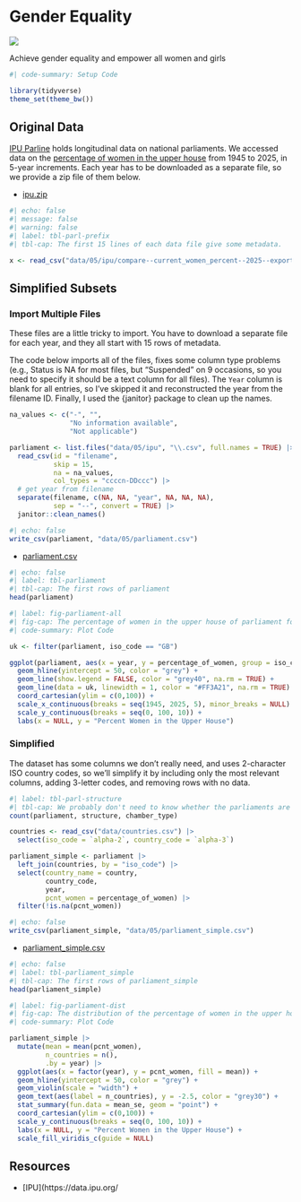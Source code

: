 # Gender Equality {#sec-sdg05}

![](images/icons/E-WEB-Goal-05.png){.sdg-icon}

::: {.tagline}
Achieve gender equality and empower all women and girls 
:::

```r
#| code-summary: Setup Code

library(tidyverse)
theme_set(theme_bw())
```

## Original Data

[IPU Parline](https://data.ipu.org/) holds longitudinal data on national parliaments. We accessed data on the [percentage of women in the upper house](https://data.ipu.org/compare/?field=current_women_percent&region=0&structure=any__upper_chamber&chart=map&year_to=#) from 1945 to 2025, in 5-year increments. Each year has to be downloaded as a separate file, so we provide a zip file of them below.

* [ipu.zip](data/05/ipu.zip){download=""}

```r
#| echo: false
#| message: false
#| warning: false
#| label: tbl-parl-prefix
#| tbl-cap: The first 15 lines of each data file give some metadata.

x <- read_csv("data/05/ipu/compare--current_women_percent--2025--export--250808-110852--EN.csv", col_names = FALSE, n_max = 15, col_select = 1:2)
```



## Simplified Subsets

### Import Multiple Files

These files are a little tricky to import. You have to download a separate file for each year, and they all start with 15 rows of metadata. 

The code below imports all of the files, fixes some column type problems (e.g., Status is NA for most files, but "Suspended" on 9 occasions, so you need to specify it should be a text column for all files). The `Year` column is blank for all entries, so I've skipped it and reconstructed the year from the filename ID. Finally, I used the {janitor} package to clean up the names.

```r
na_values <- c("-", "", 
               "No information available", 
               "Not applicable")

parliament <- list.files("data/05/ipu", "\\.csv", full.names = TRUE) |>
  read_csv(id = "filename", 
           skip = 15, 
           na = na_values, 
           col_types = "ccccn-DDccc") |>
  # get year from filename
  separate(filename, c(NA, NA, "year", NA, NA, NA), 
           sep = "--", convert = TRUE) |>
  janitor::clean_names()
```


```r
#| echo: false
write_csv(parliament, "data/05/parliament.csv")
```

- [parliament.csv](data/04/parliament.csv){download=""}

```r
#| echo: false
#| label: tbl-parliament
#| tbl-cap: The first rows of parliament
head(parliament)
```


```r
#| label: fig-parliament-all
#| fig-cap: The percentage of women in the upper house of parliament for 86 countries from 1945 to 2025. The UK is highlighted in red.
#| code-summary: Plot Code

uk <- filter(parliament, iso_code == "GB")

ggplot(parliament, aes(x = year, y = percentage_of_women, group = iso_code)) +
  geom_hline(yintercept = 50, color = "grey") +
  geom_line(show.legend = FALSE, color = "grey40", na.rm = TRUE) +
  geom_line(data = uk, linewidth = 1, color = "#FF3A21", na.rm = TRUE) +
  coord_cartesian(ylim = c(0,100)) +
  scale_x_continuous(breaks = seq(1945, 2025, 5), minor_breaks = NULL) +
  scale_y_continuous(breaks = seq(0, 100, 10)) +
  labs(x = NULL, y = "Percent Women in the Upper House")
```

### Simplified

The dataset has some columns we don't really need, and uses 2-character ISO country codes, so we'll simplify it by including only the most relevant columns, adding 3-letter codes, and removing rows with no data.

```r
#| label: tbl-parl-structure
#| tbl-cap: We probably don't need to know whether the parliaments are the upper chamber in a bicameral system or the only chamber in a unicameral system.
count(parliament, structure, chamber_type)
```


```r
countries <- read_csv("data/countries.csv") |>
  select(iso_code = `alpha-2`, country_code = `alpha-3`)

parliament_simple <- parliament |>
  left_join(countries, by = "iso_code") |>
  select(country_name = country,
         country_code,
         year,
         pcnt_women = percentage_of_women) |>
  filter(!is.na(pcnt_women))
```

```r
#| echo: false
write_csv(parliament_simple, "data/05/parliament_simple.csv")
```

- [parliament_simple.csv](data/04/parliament_simple.csv){download=""}

```r
#| echo: false
#| label: tbl-parliament_simple
#| tbl-cap: The first rows of parliament_simple
head(parliament_simple)
```


```r
#| label: fig-parliament-dist
#| fig-cap: The distribution of the percentage of women in the upper house of parliament across up to 86 countries from 1945 to 2025. The number below each violin is the number of countries with data from that year.
#| code-summary: Plot Code

parliament_simple |>
  mutate(mean = mean(pcnt_women), 
         n_countries = n(),
         .by = year) |>
  ggplot(aes(x = factor(year), y = pcnt_women, fill = mean)) +
  geom_hline(yintercept = 50, color = "grey") +
  geom_violin(scale = "width") +
  geom_text(aes(label = n_countries), y = -2.5, color = "grey30") +
  stat_summary(fun.data = mean_se, geom = "point") +
  coord_cartesian(ylim = c(0,100)) +
  scale_y_continuous(breaks = seq(0, 100, 10)) +
  labs(x = NULL, y = "Percent Women in the Upper House") +
  scale_fill_viridis_c(guide = NULL)
```

## Resources

* [IPU](https://data.ipu.org/
